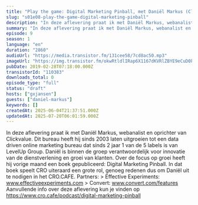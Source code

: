 ```yaml
---
title: "Play the game: Digital Marketing Pinball, met Daniël Markus (ClickValue)"
slug: "s01e08-play-the-game-digital-marketing-pinball"
description: "In deze aflevering praat ik met Daniël Markus, webanalist en oprichter van Clickvalue. Dit bureau heeft hij sinds 2003 laten uitgroeien tot een data driven online marketing bureau dat sinds 2 jaar 1 van de 5 labels is van LevelUp Group. Daniël is binnen de groep verantwoordelijk voor innovatie van de dienstverlening en groei van klanten. Over de focus op groei heeft hij vorige maand een boek gepubliceerd: Digital Marketing Pinball. In dat boek speelt CRO uiteraard een grote rol, genoeg redenen dus om Daniël uit te nodigen in het CRO.CAFE. Partners: > Effective Experiments: www.effectiveexperiments.com > Convert: www.convert.com/features Aanvullende info over deze aflevering kun je vinden op https://www.cro.cafe/podcast/digital-marketing-pinball"
summary: "In deze aflevering praat ik met Daniël Markus, webanalist en oprichter van Clickvalue. Dit bureau heeft hij sinds 2003 laten uitgroeien tot een data driven online marketing bureau dat sinds 2 jaar 1 van de 5 labels is van LevelUp Group. Daniël is binnen de groep verantwoordelijk voor innovatie van de dienstverlening en groei van klanten. Over de focus op groei heeft hij vorige maand een boek gepubliceerd: Digital Marketing Pinball. In dat boek speelt CRO uiteraard een grote rol, genoeg redenen dus om Daniël uit te nodigen in het CRO.CAFE.\r\n\r\nPartners:\r\n> Effective Experiments: www.effectiveexperiments.com\r\n> Convert: www.convert.com/features\r\n\r\nAanvullende info over deze aflevering kun je vinden op https://www.cro.cafe/podcast/digital-marketing-pinball"
episode: 9
season: 1
language: "en"
duration: "2860"
audioUrl: "https://media.transistor.fm/131cee58/7cd8ac50.mp3"
imageUrl: "https://img.transistor.fm/okwRtldlIRap6X1167dKVRlZBYE9eCuD0k8yvYBzclE/rs:fill:3000:3000:1/q:60/aHR0cHM6Ly9pbWct/dXBsb2FkLXByb2R1/Y3Rpb24udHJhbnNp/c3Rvci5mbS9lcGlz/b2RlLzExMDM4My8x/NjAxNTg4NzEwLWFy/dHdvcmsuanBn.webp"
pubDate: 2019-02-28T07:18:00.000Z
transistorId: "110383"
downloads_total: 0
episode_type: "full"
status: "draft"
hosts: ["gxjansen"]
guests: ["daniel-markus"]
keywords: []
createdAt: 2025-06-04T21:37:51.000Z
updatedAt: 2025-07-20T06:01:59.000Z
---
```


In deze aflevering praat ik met Daniël Markus, webanalist en oprichter van Clickvalue. Dit bureau heeft hij sinds 2003 laten uitgroeien tot een data driven online marketing bureau dat sinds 2 jaar 1 van de 5 labels is van LevelUp Group. Daniël is binnen de groep verantwoordelijk voor innovatie van de dienstverlening en groei van klanten. Over de focus op groei heeft hij vorige maand een boek gepubliceerd: Digital Marketing Pinball. In dat boek speelt CRO uiteraard een grote rol, genoeg redenen dus om Daniël uit te nodigen in het CRO.CAFE. Partners: > Effective Experiments: www.effectiveexperiments.com > Convert: www.convert.com/features Aanvullende info over deze aflevering kun je vinden op https://www.cro.cafe/podcast/digital-marketing-pinball
